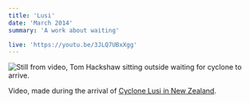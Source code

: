 ```yaml
---
title: 'Lusi'
date: 'March 2014'
summary: 'A work about waiting'

live: 'https://youtu.be/3JLQ7UBxXgg'
---
```


<Image
	src='/2014/lusi.png'
	width={700}
	height={300}
	alt='Still from video, Tom Hackshaw sitting outside waiting for cyclone to arrive.'
	className='py-4'
/>

Video, made during the arrival of
[Cyclone Lusi in New Zealand](https://en.wikipedia.org/wiki/Cyclone_Lusi).
